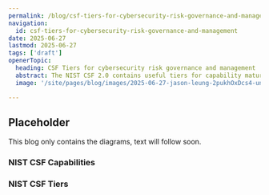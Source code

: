 ```yaml
---
permalink: /blog/csf-tiers-for-cybersecurity-risk-governance-and-management/
navigation:
  id: csf-tiers-for-cybersecurity-risk-governance-and-management
date: 2025-06-27
lastmod: 2025-06-27
tags: ['draft']
openerTopic:
  heading: CSF Tiers for cybersecurity risk governance and management
  abstract: The NIST CSF 2.0 contains useful tiers for capability maturity modeling in Archimate
  image: '/site/pages/blog/images/2025-06-27-jason-leung-2pukhOxDcs4-unsplash.jpg'

---
```



## Placeholder

This blog only contains the diagrams, text will follow soon.

### NIST CSF Capabilities

<Diagram src="/site/pages/blog/images-security-framework/nist-csf-capabilities.svg" width="30rem" />

### NIST CSF Tiers

<Diagram src="/site/pages/blog/images-security-framework/nist-csf-tiers.svg" width="30rem" />
